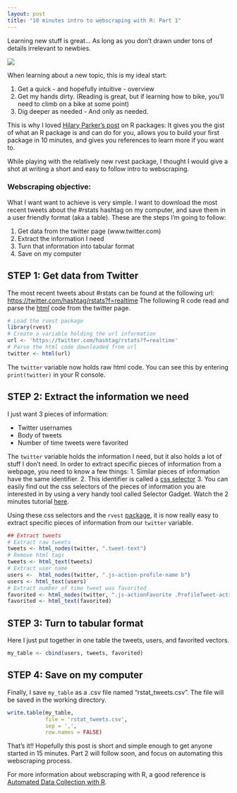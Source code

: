 ```yaml
---
layout: post
title: "10 minutes intro to webscraping with R: Part 1"
---
```


Learning new stuff is great... As long as you don't drawn under tons of details irrelevant to newbies.

![](/images/webscraping_1/hydrant_2.jpg =512x)

When learning about a new topic, this is my ideal start:

1. Get a quick - and hopefully intuitive - overview
2. Get my hands dirty. (Reading is great, but if learning how to bike, you'll need to climb on a bike at some point)
3. Dig deeper as needed - And only as needed.

This is why I loved [Hilary Parker's post](http://hilaryparker.com/2014/04/29/writing-an-r-package-from-scratch/) on R packages: It gives you the gist of what an R package is and can do for you, allows you to build your first package in 10 minutes, and gives you references to learn more if you want to.

While playing with the relatively new rvest package, I thought I would give a shot at writing a short and easy to follow intro to webscraping.

### Webscraping objective:
What I want want to achieve is very simple. I want to download the most recent tweets about the #rstats hashtag on my computer, and save them in a user friendly format (aka a table). These are the steps I'm going to follow:

1. Get data from the twitter page (www.twitter.com)
2. Extract the information I need
3. Turn that information into tabular format
4. Save on my computer

## STEP 1: Get data from Twitter
The most recent tweets about #rstats can be found at the following url: [https://twitter.com/hashtag/rstats?f=realtime](https://twitter.com/hashtag/rstats?f=realtime)
The following R code read and parse the [html](https://www.khanacademy.org/computing/computer-programming/html-css/intro-to-html/v/making-webpages-intro) code from the twitter page.

```r
# Load the rvest package
library(rvest) 
# Create a variable holding the url information
url <- 'https://twitter.com/hashtag/rstats?f=realtime' 
# Parse the html code downloaded from url
twitter <- html(url) 
```

The `twitter` variable now holds raw html code. You can see this by entering `print(twitter)` in your R console.

## STEP 2: Extract the information we need
I just want 3 pieces of information:

* Twitter usernames
* Body of tweets
* Number of time tweets were favorited

The `twitter` variable holds the information I need, but it also holds a lot of stuff I don't need. In order to extract specific pieces of information from a webpage, you need to know a few things:
1. Similar pieces of information have the same identifier.
2. This identifier is called a [css selector](http://flukeout.github.io/)
3. You can easily find out the css selectors of the pieces of information you are interested in by using a very handy tool called Selector Gadget. Watch the 2 minutes tutorial [here](http://selectorgadget.com/).

Using these css selectors and the `rvest` [package](http://blog.rstudio.org/2014/11/24/rvest-easy-web-scraping-with-r/), it is now really easy to extract specific pieces of information from our `twitter` variable.


```r
## Extract tweets
# Extract raw tweets
tweets <- html_nodes(twitter, ".tweet-text")
# Remove html tags
tweets <- html_text(tweets) 
# Extract user name
users <-  html_nodes(twitter, ".js-action-profile-name b")
users <- html_text(users)
# Extract number of time tweet was favorited
favorited <- html_nodes(twitter, ".js-actionFavorite .ProfileTweet-actionCountForPresentation")
favorited <- html_text(favorited)
```

## STEP 3: Turn to tabular format
Here I just put together in one table the tweets, users, and favorited vectors.

```r
my_table <- cbind(users, tweets, favorited)
```

## STEP 4: Save on my computer
Finally, I save `my_table` as a .csv file named "rstat_tweets.csv". The file will be saved in the working directory.
```r
write.table(my_table,  
            file = 'rstat_tweets.csv', 
            sep = ',', 
            row.names = FALSE)
```

That's it!! Hopefully this post is short and simple enough to get anyone started in 15 minutes. Part 2 will follow soon, and focus on automating this webscraping process.

For more information about webscraping with R, a good reference is [Automated Data Collection with R](http://www.amazon.com/Automated-Data-Collection-Practical-Scraping/dp/111883481X).

